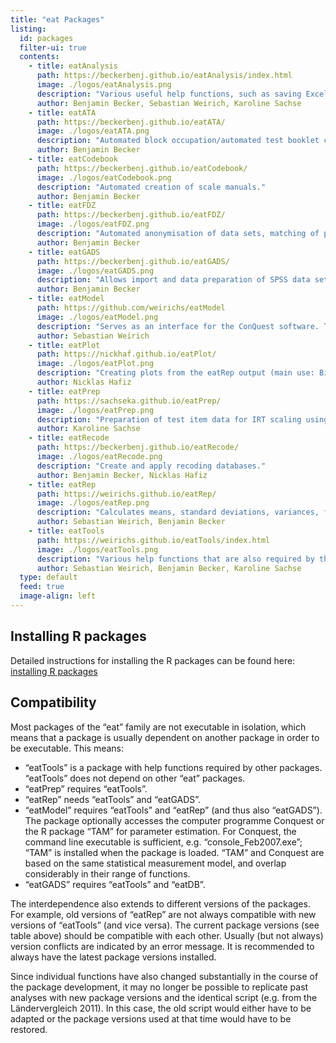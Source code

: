 ```yaml
---
title: "eat Packages"
listing:
  id: packages
  filter-ui: true
  contents:
    - title: eatAnalysis
      path: https://beckerbenj.github.io/eatAnalysis/index.html
      image: ./logos/eatAnalysis.png
      description: "Various useful help functions, such as saving Excel files, saving analysis results from lm4 and simulating IRT responses."
      author: Benjamin Becker, Sebastian Weirich, Karoline Sachse
    - title: eatATA
      path: https://beckerbenj.github.io/eatATA/
      image: ./logos/eatATA.png
      description: "Automated block occupation/automated test booklet creation."
      author: Benjamin Becker
    - title: eatCodebook
      path: https://beckerbenj.github.io/eatCodebook/
      image: ./logos/eatCodebook.png
      description: "Automated creation of scale manuals."
      author: Benjamin Becker
    - title: eatFDZ
      path: https://beckerbenj.github.io/eatFDZ/
      image: ./logos/eatFDZ.png
      description: "Automated anonymisation of data sets, matching of pdf documents (e.g. scale manuals) and data sets."
      author: Benjamin Becker
    - title: eatGADS
      path: https://beckerbenj.github.io/eatGADS/
      image: ./logos/eatGADS.png
      description: "Allows import and data preparation of SPSS data sets in R. Generates the General Analysis Data Set (GADS) for IQB Bildungstrend studies as a SQLite3 database. Parts of the data set can then be loaded into R using the package. It also allows the export of SPSS files to and from R."
      author: Benjamin Becker
    - title: eatModel
      path: https://github.com/weirichs/eatModel
      image: ./logos/eatModel.png
      description: "Serves as an interface for the ConQuest software. The required control files (script, labels, data set in 'fixed width' format) are automatically generated and ConQuest is called via the command line. The resulting files (showfile, WLEs, PVs, etc.) can be imported back into R and edited further. Newer versions of 'eatModel' also allow the integration of the R package 'tam' and parallelisation."
      author: Sebastian Weirich
    - title: eatPlot
      path: https://nickhaf.github.io/eatPlot/
      image: ./logos/eatPlot.png
      description: "Creating plots from the eatRep output (main use: Bildungstrend)."
      author: Nicklas Hafiz
    - title: eatPrep
      path: https://sachseka.github.io/eatPrep/
      image: ./logos/eatPrep.png
      description: "Preparation of test item data for IRT scaling using metadata provided by a predefined list structure as well as several tools and checks. Raw data can be read in and will be subjected to plausibility checks. Multiple data sets can be merged in a single step, incorporating detailed diagnostics for non-identical values among identical cases and variables. Data will be recoded according to the provided meta data, aggregated and scored. Handling different types of missing data is customizable according to user specifications. Further, missing patterns can be checked, various rater agreement measures and category discriminations can be calculated. The input metadata can be generated by the IQB-internal tool 'AnalyseInput', which extracts item and test design information from the IQB database and formats it into a standardized xlsx file. This file can then be read by functions specifically designed for this task. Alternatively, the metadata can be provided in R-specific data formats."
      author: Karoline Sachse
    - title: eatRecode
      path: https://beckerbenj.github.io/eatRecode/
      image: ./logos/eatRecode.png
      description: "Create and apply recoding databases."
      author: Benjamin Becker, Nicklas Hafiz
    - title: eatRep
      path: https://weirichs.github.io/eatRep/
      image: ./logos/eatRep.png
      description: "Calculates means, standard deviations, variances, frequency tables, percentiles and linear (logistic) regressions, as well as trends for all these analyses in clustered multilevel structures with imputed data. The package implements part of the functionality of the WesVar computer software in R and is mainly relevant for the IQB Bildungstrend studies."
      author: Sebastian Weirich, Benjamin Becker
    - title: eatTools
      path: https://weirichs.github.io/eatTools/index.html
      image: ./logos/eatTools.png
      description: "Various help functions that are also required by the packages ‘eatPrep’, ‘eatModel’, ‘eatGADS’ and ‘eatRep’, among others."
      author: Sebastian Weirich, Benjamin Becker, Karoline Sachse
  type: default
  feed: true
  image-align: left
---
```


::: {#packages}
:::

## Installing R packages

Detailed instructions for installing the R packages can be found here: [installing R packages](http://iqbstaff.pbworks.com/w/page/138429033/R-Pakete%20Installieren)

## Compatibility

Most packages of the "eat" family are not executable in isolation, which means that a package is usually dependent on another package in order to be executable. This means:

-   "eatTools" is a package with help functions required by other packages. "eatTools" does not depend on other "eat" packages.
-   "eatPrep" requires "eatTools".
-   "eatRep" needs "eatTools" and "eatGADS".
-   "eatModel" requires "eatTools" and "eatRep" (and thus also "eatGADS"). The package optionally accesses the computer programme Conquest or the R package "TAM" for parameter estimation. For Conquest, the command line executable is sufficient, e.g. "console_Feb2007.exe"; "TAM" is installed when the package is loaded. "TAM" and Conquest are based on the same statistical measurement model, and overlap considerably in their range of functions.
-   "eatGADS" requires "eatTools" and "eatDB".

The interdependence also extends to different versions of the packages. For example, old versions of "eatRep" are not always compatible with new versions of "eatTools" (and vice versa). The current package versions (see table above) should be compatible with each other. Usually (but not always) version conflicts are indicated by an error message. It is recommended to always have the latest package versions installed.

Since individual functions have also changed substantially in the course of the package development, it may no longer be possible to replicate past analyses with new package versions and the identical script (e.g. from the Ländervergleich 2011). In this case, the old script would either have to be adapted or the package versions used at that time would have to be restored.
